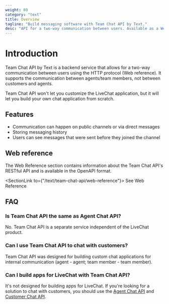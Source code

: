 ```yaml
---
weight: 80
category: "text"
title: Overview
tagline: "Build messaging software with Team Chat API by Text."
desc: "API for a two-way communication between users. Available as a Web API."
---
```


# Introduction

Team Chat API by Text is a backend service that allows for a two-way communication between users using the HTTP protocol (Web reference). It supports the communication between agents/team members, not between customers and agents.

Team Chat API won't let you customize the LiveChat application, but it will let you build your own chat application from scratch.

## Features

- Communication can happen on public channels or via direct messages
- Storing messaging history
- Users can see messages that were sent before they joined the channel

## Web reference

The Web Reference section contains information about the Team Chat API's RESTful API and is available in the OpenAPI format.

<SectionLink to={"/text/team-chat-api/web-reference"}>
  See Web Reference
</SectionLink>

## FAQ

### Is Team Chat API the same as Agent Chat API?

No. Team Chat API is a separate service independent of the LiveChat product.

### Can I use Team Chat API to chat with customers?

Team Chat API was designed for building custom chat applications for internal communication (agent - agent; team member - team member).

### Can I build apps for LiveChat with Team Chat API?

It's not designed for building apps for LiveChat. If you're looking for a solution to chat with customers, you should use the [Agent Chat API](https://developers.livechat.com/docs/messaging/agent-chat-api/) and [Customer Chat API](https://developers.livechat.com/docs/messaging/customer-chat-api/).

<!-- ## RTM Reference

The RTM Reference section contains information about the Chat API's Real-Time Messaging API. It's documented in the AsyncAPi format.

<SectionLink to={"/messaging/chat-api/rtm-reference"}>
  See RTM Reference
</SectionLink> -->
